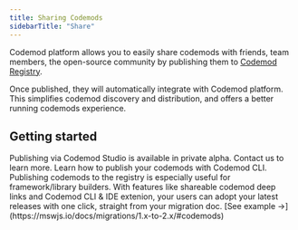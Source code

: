 ```yaml
---
title: Sharing Codemods
sidebarTitle: "Share"
---
```


Codemod platform allows you to easily share codemods with friends, team members, the open-source community by publishing them to [Codemod Registry](/codemod-registry/introduction).

Once published, they will automatically integrate with Codemod platform. This simplifies codemod discovery and distribution, and offers a better running codemods experience.

## Getting started

<CardGroup cols={2}>
  <Card title="Publishing with Codemod Studio" icon="browser" href="https://codemod.com/contact">
    Publishing via Codemod Studio is available in private alpha. Contact us to learn more.
  </Card>
  <Card title="Publishing with Codemod CLI" icon="terminal" href="/deploying-codemods/cli#codemod-publish">
    Learn how to publish your codemods with Codemod CLI.
  </Card>
</CardGroup>

<Tip>
Publishing codemods to the registry is especially useful for framework/library builders. With features like shareable codemod deep links and Codemod CLI & IDE extenion, your users can adopt your latest releases with one click, straight from your migration doc. <Tooltip tip="MSW V2 migration">[See example ->](https://mswjs.io/docs/migrations/1.x-to-2.x/#codemods)</Tooltip>
</Tip>